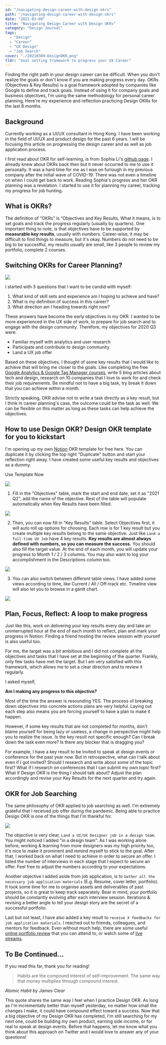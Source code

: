 ```yaml
---
id: "/navigating-design-career-with-design-okrs"
path: "/navigating-design-career-with-design-okrs"
date: "2021-03-09"
title: "Navigating Design Career with Design OKRs"
category: "Design Journal"
tags:
  - "Design"
  - "Career"
  - "UX Design"
  - "Job Search"
cover: "./20210309-DesignOKR.png"
tldr: "Goal setting framework to progress your UX Career"
---
```


Finding the right path in your design career can be difficult. When you don't realize the goals or don't know if you are making progress every day. OKRs (Objectives & Key Results) is a goal framework adopted by companies like Google to define and track goals. Instead of using it for company goals and business objectives, I'm using the same methodology for personal career planning, Here're my experience and reflection practicing Design OKRs for the last 8 months.

## Background
Currently working as a UI/UX consultant in Hong Kong. I have been working in the field of UI/UX and product design for the past 6 years. I will be focusing this article on progressing the design career and as well as job application process. 

I first read about OKR for self-learning, is from Sophia Li's [github page](https://github.com/sophi-li/OKRs-self-learning). I already knew about OKRs back then but it never occurred to me to use it personally. It was a hard time for me as I was on furlough in my previous company after the initial wave of COVID-19. There was not even a timeline on when I could get back to work. Reading Sophia's progress and her OKR planning was a revelation. I started to use it for planning my career, tracking my progress for job hunting.

## What is OKRs?
The definition of “OKRs” is “Objectives and Key Results. What it means, is to set goals and track the progress regularly (usually by quarters). One important thing to note, is that objectives have to be supported by **measurable key results**, usually with numbers. Career-wise, it may be difficult to find things to measure, but it's okay. Numbers do not need to be big to be succesfful, my results usually are small, like 3 people to review my portfolio, complete 2 courses. 

## Switching OKRs for Career Planning? 

![](design-okr-careerplan.png)

I started with 3 questions that I want to be candid with myself:

1. What kind of skill sets and experience am I hoping to achieve and have?
2. What is my definition of success in this career?
3. What direction am I heading towards right now?

These answers have become the early objectives in my OKR. I wanted to be more experienced in the UX side of work, to prepare for job search and to engage with the design community. Therefore, my objectives for 2020 Q3 were:

- Familiar myself with analytics and user research
- Participate and contribute to design community
- Land a UX job offer

Based on these objectives, I thought of some key results that I would like to achieve that will bring me closer to the goals. Like completing the free [Google Analytics & Google Tag Manager courses](https://analytics.google.com/analytics/academy/), write 5 blog articles about tech and design, research on 10 companies that I love to work for and check their job requirements. Be mindful not to have a big task, try break it down that you can achieve within a month.

Strictly speaking, OKR advise not to write a task directly as a key result, but I think in career planning's case, the outcome could be the task as well. We can be flexible on this matter as long as these tasks can help achieve the objectives. 

## How to use Design OKR? Design OKR template for you to kickstart

I'm opening up my own [Notion](https://notion.so) OKR template for free here. You can duplicate it by clicking the top right "Duplicate" button and start your reflection right away. I have created some useful key results and objectives as a dummy.

Use Template Now

![](design-okr-objectives.png)

1. Fill in the "Objectives" table, mark the start and end date, set it as "2021 Q2", add the name of the objective. Rest of the table will populate automatically when Key Results have been filled.

![](design-okr-krs.png)

2. Then, you can now fill in "Key Results" table. Select Objectives first, it will auto roll up options for choosing. Each row is for 1 key result but you create multiple key results belong to the same objective. Just like `Land a full-time UX Job` have 4 key results. **Key results are almost always defined with numbers, so you can measure the success.** You should also fill the target value. At the end of each month, you will update your progress to Month 1 / 2 / 3 columns. You may also want to log your accomplishment in the Descriptions column too.

![](design-okr-views.png)

3. You can also switch between different table views. I have added some views according to time, like Current / All / Off-track etc. Timeline view will also let you to browse in a gantt chart.

![](design-okr-gantt.png)


## Plan, Focus, Reflect: A loop to make progress

Just like this, work on delivering your key results every day and take an uninterrupted hour at the end of each month to reflect, plan and mark your progress in Notion. Finding a friend hosting the review session with yourself is also useful too.

For me, the target was a bit ambitious and I did not complete all the objectives and tasks that I have set at the beginning of the quarter. Frankly, only few tasks have met the target. But I am very satisfied with this framework, which allows me to set a clear direction and to review it regularly. 

I asked myself, 

**Am I making any progress to this objective?**

Most of the time the answer is resounding YES. The process of breaking down objectives into concrete actions plans are very helpful. Laying out each step also means you are forcing yourself to have a plan to make it happen. 

However, if some key results that are not completed for months, don't blame yourself for being lazy or useless, a change in perspective might help you to realize the issue. Is the key result not specific enough? Can I break down the task even more? Is there any blocker that is dragging you?

For example, I have a key result to be invited to speak at design events or conference for the past year now. But in retrospective, what can I talk about even if I got invited? Should I research and write about some of the topic first? What if I research on conferences that I can submit my own topic first? What if Design OKR is the thing I should talk about? Adjust the plan accordingly and revise your Key Results for the next quarter and try again.

## OKR for Job Searching

The same philosophy of OKR applied to job searching as well. I'm extremely grateful that I received job offer during the pandemic. Being able to practice Design OKR is one of the things that I'm thankful for.

![](design-okr-jobsearch.png)

The objective is very clear, `Land a UI/UX Designer job in a design team`.  You might noticed I added "in a design team". As I was working alone before, working & learning from more designers was my high priority too, it's nice to make it prominent and remind myself to stick to the goal. After that, I worked back on what I need to achieve in order to secure an offer. I listed the number of interviews in each stage that I expect to secure an offer. Feel free to adjust the numbers according to your expectations. 

Another objective I added aside from job application, is to `Gather all the necessary job application materials` (E.g. Resume, cover letter, portfolio). It took some time for me to organise assets and deliverables of past projects, so it is great to keep track separately. Bear in mind, your portfolio should be constantly evolving after each interview session. Iterations & revising a better angle to tell your design story are the secret of a successful portfolio.

Last but not least, I have also added a key result to `receive X feedbacks for job application materials`. I reached out to friends, colleagues, and mentors for feedback. Even without much help, there are some useful [online portfolio review](https://www.adplist.org/) that you can attend to, or watch some of [live streams](https://www.youtube.com/watch?v=3fIgQHFQJkI). 

## To Be Continued...
If you read this far, thank you for reading!

> Habits are the compound interest of self-improvement. The same way that money multiplies through compound interest.

<cite>Atomic Habit by James Clear </cite>

This quote shares the same way I feel when I practice Design OKR. As long as I'm incrementally better than myself yesterday, no matter how small the changes I make, it could have compound effect toward a success. Now that a big objective of my Design OKR has completed, I'm still searching for my next one, could be building my own product, earning side income, or for real to speak at design events. Before that happens, let me know what you think about this approach on Twitter and I would love to answer any of your questions!